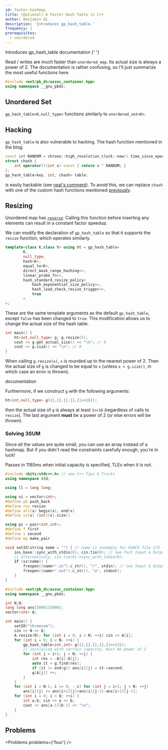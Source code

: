 ```yaml
---
id: faster-hashmap
title: (Optional) A Faster Hash Table in C++
author: Benjamin Qi
description: 'Introduces gp_hash_table.'
frequency: 1
prerequisites:
  - unordered
---
```


<Resources>
	<Resource
		source="CF"
		url="https://codeforces.com/blog/entry/60737"
		title="Chilli - Order of magnitude faster hash tables"
		starred
	>
		Introduces gp_hash_table
	</Resource>
	<Resource
		source="GCC"
		url="https://gcc.gnu.org/onlinedocs/libstdc++/ext/pb_ds/gp_hash_table.html#Resize_Policy566860465"
		title="gp_hash_table Interface"
	>
		documentation
	</Resource>
	<Resource
		source="Benq (from KACTL)"
		title="HashMap"
		url="https://github.com/bqi343/USACO/blob/master/Implementations/content/data-structures/STL%20(5)/HashMap.h"
		starred
	>
		{' '}
	</Resource>
</Resources>

<br />

Read / writes are much faster than `unordered_map`. Its actual size is always a
power of 2. The documentation is rather confusing, so I'll just summarize the
most useful functions here.

```cpp
#include <ext/pb_ds/assoc_container.hpp>
using namespace __gnu_pbds;
```

## Unordered Set

`gp_hash_table<K,null_type>` functions similarly to `unordered_set<K>`.

## Hacking

`gp_hash_table` is also vulnerable to hacking. The hash function mentioned in
the blog:

```cpp
const int RANDOM = chrono::high_resolution_clock::now().time_since_epoch().count();
struct chash {
	int operator()(int x) const { return x ^ RANDOM; }
};
gp_hash_table<key, int, chash> table;
```

is easily hackable (see
[neal's comment](https://codeforces.com/blog/entry/60737?#comment-454122)). To
avoid this, we can replace `chash` with one of the custom hash functions
mentioned [previously](/gold/unordered#another-hash-function).

## Resizing

Unordered map has
[`reserve`](http://www.cplusplus.com/reference/unordered_map/unordered_map/reserve/).
Calling this function before inserting any elements can result in a constant
factor speedup.

We can modify the declaration of `gp_hash_table` so that it supports the
`resize` function, which operates similarly.

```cpp
template<class K,class V> using ht = gp_hash_table<
		K,
		null_type,
		hash<K>,
		equal_to<K>,
		direct_mask_range_hashing<>,
		linear_probe_fn<>,
		hash_standard_resize_policy<
			hash_exponential_size_policy<>,
			hash_load_check_resize_trigger<>,
			true
		>
>;
```

These are the same template arguments as the default `gp_hash_table`, except
`false` has been changed to `true`. This modification allows us to change the
actual size of the hash table.

```cpp
int main() {
	ht<int,null_type> g; g.resize(5);
	cout << g.get_actual_size() << "\n"; // 8
	cout << g.size() << "\n"; // 0
}
```

When calling `g.resize(x)`, `x` is rounded up to the nearest power of 2. Then
the actual size of `g` is changed to be equal to `x` (unless `x < g.size()`, in
which case an error is thrown).

<Resources>
	<Resource
		source="GCC"
		url="https://gcc.gnu.org/onlinedocs/libstdc++/ext/pb_ds/hash_standard_resize_policy.html"
		title="Resize Policy"
	>
		documentation
	</Resource>
</Resources>

Furthermore, if we construct `g` with the following arguments:

```cpp
ht<int,null_type> g({},{},{},{},{1<<16});
```

then the actual size of `g` is always at least `1<<16` (regardless of calls to
`resize`). The last argument **must** be a power of 2 (or else errors will be
thrown).

### Solving 3SUM

<FocusProblem problem={problems.three[0]} />

Since all the values are quite small, you can use an array instead of a hashmap.
But if you didn't read the constraints carefully enough, you're in luck!

<Spoiler title="Solution">

<Warning>

Passes in 1180ms when initial capacity is specified, TLEs when it is not.

</Warning>

```cpp
#include <bits/stdc++.h> // see C++ Tips & Tricks
using namespace std;

using ll = long long;

using vi = vector<int>;
#define pb push_back
#define rsz resize
#define all(x) begin(x), end(x)
#define sz(x) (int)(x).size()

using pi = pair<int,int>;
#define f first
#define s second
#define mp make_pair

void setIO(string name = "") { // name is nonempty for USACO file I/O
	ios_base::sync_with_stdio(0); cin.tie(0); // see Fast Input & Output
	// alternatively, cin.tie(0)->sync_with_stdio(0);
	if (sz(name)) {
		freopen((name+".in").c_str(), "r", stdin); // see Input & Output
		freopen((name+".out").c_str(), "w", stdout);
	}
}

#include <ext/pb_ds/assoc_container.hpp>
using namespace __gnu_pbds;

int N,Q;
long long ans[5000][5000];
vector<int> A;

int main() {
	setIO("threesum");
	cin >> N >> Q;
	A.resize(N); for (int i = 0; i < N; ++i) cin >> A[i];
	for (int i = 0; i < N; ++i) {
		gp_hash_table<int,int> g({},{},{},{},{1<<13});
		// initialize with certain capacity, must be power of 2
		for (int j = i+1; j < N; ++j) {
			int res = -A[i]-A[j];
			auto it = g.find(res);
			if (it != end(g)) ans[i][j] = it->second;
			g[A[j]] ++;
		}
	}
	for (int i = N-1; i >= 0; --i) for (int j = i+1; j < N; ++j)
		ans[i][j] += ans[i+1][j]+ans[i][j-1]-ans[i+1][j-1];
	for (int i = 0; i < Q; ++i) {
		int a,b; cin >> a >> b;
		cout << ans[a-1][b-1] << "\n";
	}
}
```

</Spoiler>

## Problems

<Problems problems={'four'} />
